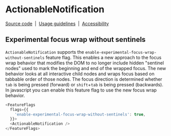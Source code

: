 
<Meta
  title="Components/Notifications/Actionable/Feature Flag"
  name="Flag details"
/>
# ActionableNotification

[Source code](https://github.com/carbon-design-system/carbon/tree/main/packages/react/src/components/Notification)
&nbsp;|&nbsp;
[Usage guidelines](https://www.carbondesignsystem.com/components/notification/usage)
&nbsp;|&nbsp;
[Accessibility](https://www.carbondesignsystem.com/components/notification/accessibility)

## Experimental focus wrap without sentinels

`ActionableNotification` supports the
`enable-experimental-focus-wrap-without-sentinels` feature flag. This enables a
new approach to the focus wrap behavior that modifies the DOM to no longer
include hidden "sentinel nodes" used to mark the beginning and end of the
wrapped focus. The new behavior looks at all interactive child nodes and wraps
focus based on tabbable order of those nodes. The focus direction is determined
whether `tab` is being pressed (forward) or `shift`+`tab` is being pressed
(backwards). In javascript you can enable this feature flag to use the new focus
wrap behavior.

```js
<FeatureFlags
  flags={{
    'enable-experimental-focus-wrap-without-sentinels': true,
  }}>
  <ActionableNotification />
</FeatureFlags>
```

